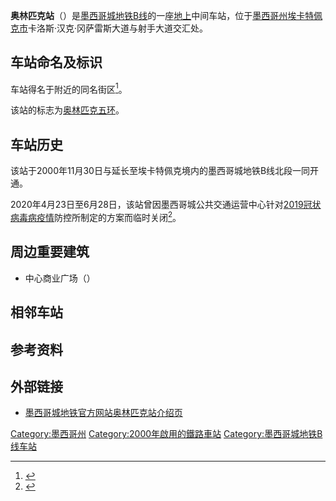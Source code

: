 {{about|'''墨西哥城地铁奥林匹克站'''|'''基辅地铁同名站点'''|奥林匹克站 (基辅地铁)}}
{{Infobox station
| name = 奥林匹克站
| image = Metro Olimpica 02.jpg
| caption = 奥林匹克站外部标识
| address = 卡洛斯·汉克·冈萨雷斯大道与射手大道交汇处
| borough = [[墨西哥州|墨西哥州]][[埃卡提佩|埃卡特佩克市]]
| country = {{MEX}}
| coordinates = {{Coord|19.521278|-99.033380|source:GoogleMaps|display=inline,title}}
| operator = 墨西哥城公共交通运营中心
| lines = [[File:MetroDF_Línea_B.svg|16px]][[墨西哥城地铁B线|墨西哥城地铁B线]]
| distance = 
| platform = 1座
| tracks = 2条
| connections = 埃卡特佩克市政交通
| structure = 地上车站
| status = 运营中
| opened = 2000年11月30日
| eng_name = Olímpica
| exits = 2个
}}
'''奥林匹克站'''（{{Lang-es|Olímpica}}）是[[墨西哥城地鐵B線|墨西哥城地铁B线]]的一座[[地面車站|地上]]中间车站，位于[[墨西哥州|墨西哥州]][[埃卡提佩|埃卡特佩克市]]卡洛斯·汉克·冈萨雷斯大道与射手大道交汇处。

== 车站命名及标识 ==

车站得名于附近的同名街区<ref>{{Cite web|title=Olímpica|url=https://metro.cdmx.gob.mx/la-red/linea-b/olimpica|accessdate=2020-01-29|author=Metro CDMX|date=|format=|publisher=|language=西班牙语|archive-date=2021-02-03|archive-url=https://web.archive.org/web/20210203213238/https://metro.cdmx.gob.mx/la-red/linea-b/olimpica|dead-url=no}}</ref>。

该站的标志为[[奥林匹克五环|奥林匹克五环]]。

== 车站历史 ==
该站于2000年11月30日与延长至埃卡特佩克境内的墨西哥城地铁B线北段一同开通。

2020年4月23日至6月28日，该站曾因墨西哥城公共交通运营中心针对[[2019冠状病毒病疫情|2019冠状病毒病疫情]]防控所制定的方案而临时关闭<ref>{{Cite web|title=Cierre Temporal de Estaciones|url=https://metro.cdmx.gob.mx/storage/app/media/Banners/FASE3M%20OK.pdf|accessdate=2020-01-29|author=Metro CDMX|date=|format=|publisher=|language=西班牙语|archive-date=2020-07-04|archive-url=https://web.archive.org/web/20200704012839/https://metro.cdmx.gob.mx/storage/app/media/Banners/FASE3M%20OK.pdf|dead-url=no}}</ref>。

== 周边重要建筑 ==

* 中心商业广场（{{Lang-es|Center Plaza}}）

== 相邻车站 ==
{{start rail box|[[File:Mexico_City_Metro.svg|16px]][[墨西哥城地铁|墨西哥城地铁]]}}
{{s-inop|[[阿拉贡广场站|阿拉贡广场站]]|[[阿兹特克城站|阿兹特克城站]]方向}}
{{s-line|[[File:MetroDF_Línea_B.svg|16px]][[墨西哥城地铁B线|墨西哥城地铁B线]]}}
{{s-inop|[[埃卡特佩克站|埃卡特佩克站]]|[[美景站|美景站]]方向}}
{{end box}}

== 参考资料 ==
<references />

== 外部链接 ==
*[https://metro.cdmx.gob.mx/la-red/linea-b/olimpica 墨西哥城地铁官方网站奥林匹克站介绍页] {{Wayback|url=https://metro.cdmx.gob.mx/la-red/linea-b/olimpica |date=20210203213238 }}

{{墨西哥城地鐵B線}}
[[Category:墨西哥州|Category:墨西哥州]]
[[Category:2000年啟用的鐵路車站|Category:2000年啟用的鐵路車站]]
[[Category:墨西哥城地铁B线车站|Category:墨西哥城地铁B线车站]]